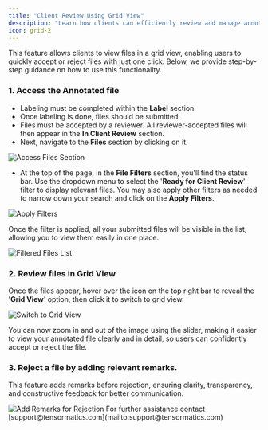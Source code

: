 ```yaml
---
title: "Client Review Using Grid View"
description: "Learn how clients can efficiently review and manage annotated files in Labellerr using the grid view, with quick accept or reject options."
icon: grid-2
---
```


This feature allows clients to view files in a grid view, enabling users to quickly accept or reject files with just one click. Below, we provide step-by-step guidance on how to use this functionality.

### 1. Access the Annotated file

*   Labeling must be completed within the **Label** section.
*   Once labeling is done, files should be submitted.
*   Files must be accepted by a reviewer. All reviewer-accepted files will then appear in the **In Client Review** section.
*   Next, navigate to the **Files** section by clicking on it.

<Frame>
  <img src="https://cdn.labellerr.com/1%20%20Documentation/08682f4f-2064-45b6-a740-8879155a3ee5.webp" alt="Access Files Section" />
</Frame>

*   At the top of the page, in the **File Filters** section, you'll find the status bar. Use the dropdown menu to select the '**Ready for Client Review**' filter to display relevant files. You may also apply other filters as needed to narrow down your search and click on the **Apply Filters**.

<Frame>
  <img src="https://cdn.labellerr.com/1%20%20Documentation/6fecebb1-d97d-4143-a629-c2b5060928e1.webp" alt="Apply Filters" />
</Frame>

Once the filter is applied, all your submitted files will be visible in the list, allowing you to view them easily in one place.

<Frame>
  <img src="https://cdn.labellerr.com/1%20%20Documentation/dfbd5356-a81c-4bfc-bf32-e3adc2cdb0e0.webp" alt="Filtered Files List" />
</Frame>

### 2. Review files in Grid View

Once the files appear, hover over the icon on the top right bar to reveal the '**Grid View**' option, then click it to switch to grid view.

<Frame>
  <img src="https://cdn.labellerr.com/1%20%20Documentation/977fcd4d-c3bd-4115-bd77-dded2451e238.webp" alt="Switch to Grid View" />
</Frame>

You can now zoom in and out of the image using the slider, making it easier to view your annotated file clearly and in detail, so users can confidently accept or reject the file.

### 3. Reject a file by adding relevant remarks.

This feature adds remarks before rejection, ensuring clarity, transparency, and constructive feedback for better communication.

<Frame>
  <img src="https://cdn.labellerr.com/1%20%20Documentation/b3399a64-120e-4904-8ab4-801c7289d1c1.webp" alt="Add Remarks for Rejection" />
</Frame>

<Note>
For further assistance contact [support@tensormatics.com](mailto:support@tensormatics.com)
</Note>
